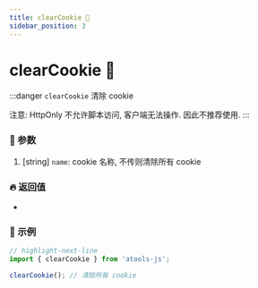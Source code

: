 ```yaml
---
title: clearCookie 🚨
sidebar_position: 3
---
```


# clearCookie 🚨

:::danger
`clearCookie` 清除 cookie

注意: HttpOnly 不允许脚本访问, 客户端无法操作. 因此不推荐使用.
:::

### :bento: 参数

1. [string] `name`: cookie 名称, 不传则清除所有 cookie

### :fire: 返回值

- 

### :rocket: 示例

```jsx title="clearCookie"
// highlight-next-line
import { clearCookie } from 'atools-js';

clearCookie(); // 清除所有 cookie
```
